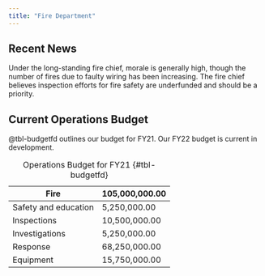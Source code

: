 ```yaml
---
title: "Fire Department"
---
```


## Recent News
Under the long-standing fire chief, morale is generally high, though the number of fires due to faulty wiring has been increasing. The fire chief believes inspection efforts for fire safety are underfunded and should be a priority. 

## Current Operations Budget
@tbl-budgetfd outlines our budget for FY21. Our FY22 budget is current in development.

| Fire                 | 105,000,000.00 |
| -------------------- | -------------- |
| Safety and education | 5,250,000.00   |
| Inspections          | 10,500,000.00  |
| Investigations       | 5,250,000.00   |
| Response             | 68,250,000.00  |
| Equipment            | 15,750,000.00  |

: Operations Budget for FY21 {#tbl-budgetfd}